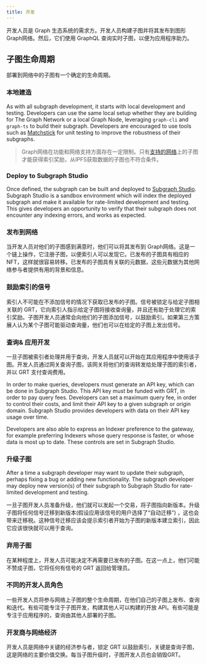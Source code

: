 ```yaml
---
title: 开发
---
```


开发人员是 Graph 生态系统的需求方。开发人员构建子图并将其发布到图形Graph网络。然后，它们使用 GraphQL 查询实时子图，以便为应用程序助力。

## 子图生命周期

部署到网络中的子图有一个确定的生命周期。

### 本地建造

As with all subgraph development, it starts with local development and testing. Developers can use the same local setup whether they are building for The Graph Network or a local Graph Node, leveraging `graph-cli` and `graph-ts` to build their subgraph. Developers are encouraged to use tools such as [Matchstick](https://github.com/LimeChain/matchstick) for unit testing to improve the robustness of their subgraphs.

> Graph网络在功能和网络支持方面存在一定限制。只有[支持的网络](/developing/supported-networks)上的子图才能获得索引奖励，从IPFS获取数据的子图也不符合条件。

### Deploy to Subgraph Studio

Once defined, the subgraph can be built and deployed to [Subgraph Studio](/deploying/subgraph-studio-faqs/). Subgraph Studio is a sandbox environment which will index the deployed subgraph and make it available for rate-limited development and testing. This gives developers an opportunity to verify that their subgraph does not encounter any indexing errors, and works as expected.

### 发布到网络

当开发人员对他们的子图感到满意时，他们可以将其发布到 Graph网络。这是一个链上操作，它注册子图，以便索引人可以发现它。已发布的子图具有相应的 NFT，这样就很容易转移。已发布的子图具有关联的元数据，这些元数据为其他网络参与者提供有用的背景和信息。

### 鼓励索引的信号

索引人不可能在不添加信号的情况下获取已发布的子图。信号被锁定与给定子图相关联的 GRT，它向索引人指示给定子图将接收查询量，并且还有助于处理它的索引奖励。子图开发人员通常会向他们的子图添加信号，以鼓励索引。如果第三方策展人认为某个子图可能驱动查询量，他们也可以在给定的子图上发出信号。

### 查询& 应用开发

一旦子图被索引者处理并用于查询，开发人员就可以开始在其应用程序中使用该子图。开发人员通过网关查询子图，该网关将他们的查询转发给处理子图的索引者，并以 GRT 支付查询费用。

In order to make queries, developers must generate an API key, which can be done in Subgraph Studio. This API key must be funded with GRT, in order to pay query fees. Developers can set a maximum query fee, in order to control their costs, and limit their API key to a given subgraph or origin domain. Subgraph Studio provides developers with data on their API key usage over time.

Developers are also able to express an Indexer preference to the gateway, for example preferring Indexers whose query response is faster, or whose data is most up to date. These controls are set in Subgraph Studio.

### 升级子图

After a time a subgraph developer may want to update their subgraph, perhaps fixing a bug or adding new functionality. The subgraph developer may deploy new version(s) of their subgraph to Subgraph Studio for rate-limited development and testing.

一旦子图开发人员准备升级，他们就可以发起一个交易，将子图指向新版本。升级子图将任何信号迁移到新版本(假设应用该信号的用户选择了“自动迁移”) ，这也会带来迁移税。这种信号迁移应该会提示索引者开始为子图的新版本建立索引，因此它应该很快就可以用于查询。

### 弃用子图

在某种程度上，开发人员可能决定不再需要已发布的子图。在这一点上，他们可能不赞成子图，它将任何有信号的 GRT 返回给管理员。

### 不同的开发人员角色

一些开发人员将参与网络上子图的整个生命周期，在他们自己的子图上发布、查询和迭代。有些可能专注于子图开发，构建其他人可以构建的开放 API。有些可能是专注于应用程序的，查询由其他人部署的子图。

### 开发商与网络经济

开发人员是网络中关键的经济参与者，锁定 GRT 以鼓励索引，关键是查询子图，这是网络的主要价值交换。每当子图升级时，子图开发人员也会销毁GRT。
